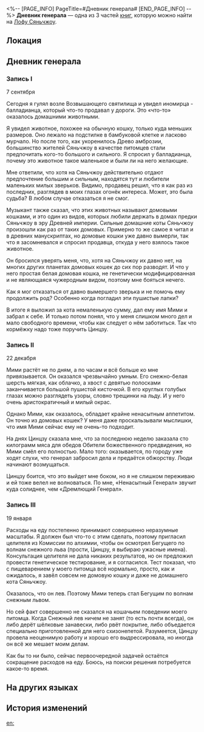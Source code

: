 <%-- [PAGE_INFO]
PageTitle=#Дневник генерала#
[END_PAGE_INFO] --%>
{{Дополнить}}
{{Книга Инфобокс
|id           = 170
|partIds      = 190363;190364;190365
|Название     = 
|Изображение  = Иконка Пергамент Сяньчжоу.png
|Мир          = Лофу Сяньчжоу
|Томов        = 3
|Автор        = <!--нужно добавить-->
|Описание     = Похоже на личный дневник, который вёл (довольно беспорядочным образом) генерал Обители божественного предвидения. Записей довольно мало, и почему-то все они о кошке.
|Том1         = {{tx}}
|Источник1    = {{tx|Отсутствует источник}}
|Том2         = {{tx}}
|Источник2    = {{tx|Отсутствует источник}}
|Том3         = {{tx}}
|Источник3    = {{tx|Отсутствует источник}}
|Персонажи    = 
|Фракции      = 
}}
'''Дневник генерала''' — одна из 3 частей [[Книги|книг]], которую можно найти на [[Лофу Сяньчжоу]].

==Локация==
{{Отметка карты|<!--название карты-->|<!--id отметки-->}}

==Дневник генерала==
===Запись I===
7 сентября

Сегодня я гулял возле Возвышающего святилища и увидел иномирца - балладианца, который что-то продавал у дороги. Это «что-то» оказалось домашними животными.

Я увидел животное, похожее на обычную кошку, только куда меньших размеров. Оно лежало на подстилке в бамбуковой клетке и ласково мурчало. Но после того, как укоренилось Древо амброзии, большинство жителей Сяньчжоу в качестве питомцев стали предпочитать кого-то большого и сильного. Я спросил у балладианца, почему это животное такое маленькое и были ли на него желающие.

Мне ответили, что хотя на Сяньчжоу действительно отдают предпочтение большим и сильным, находятся тут и любители маленьких милых зверьков. Видимо, продавец решил, что я как раз из последних, разглядев в моих глазах огонёк интереса. Может, это была судьба? В любом случае отказаться я не смог.

Музыкант также сказал, что этих животных называют домовыми кошками, и это один из видов, которых любили держать в домах предки Сяньчжоу в эру Древней империи. Сильные домашние коты Сяньчжоу произошли как раз от таких домовых. Примерно то же самое я читал и в древних манускриптах, но домовые кошки уже давно вымерли, так что я засомневался и спросил продавца, откуда у него взялось такое животное.

Он бросился уверять меня, что, хотя на Сяньчжоу их давно нет, на многих других планетах домовых кошек до сих пор разводят. И что у него простая белая домовая кошка, не генетически модифицированная и не являющаяся чужеродным видом, поэтому мне бояться нечего.

Как я мог отказаться от давно вымершего зверька и не помочь ему продолжить род? Особенно когда погладил эти пушистые лапки?

В итоге я выложил за кота немаленькую сумму, дал ему имя Мими и забрал к себе. И только потом понял, что у меня слишком много дел и мало свободного времени, чтобы как следует о нём заботиться. Так что кормёжку надо тоже поручить Цинцзу.

===Запись II===
22 декабря

Мими растёт не по дням, а по часам и всё больше ко мне привязывается. Он оказался чрезвычайно умным. Его снежно-белая шерсть мягкая, как облачко, а хвост с девятью полосками заканчивается большой пушистой кисточкой. В его круглых голубых глазах можно разглядеть узоры, словно трещинки на льду. И у него очень аристократичный и милый окрас.

Однако Мими, как оказалось, обладает крайне ненасытным аппетитом. Он точно из домовых кошек? У меня даже проскальзывали мыслишки, что имя Мими сейчас ему не очень-то подходит.

На днях Цинцзу сказала мне, что за последнюю неделю заказала сто килограмм мяса для обедов Обители божественного предвидения, но Мими смёл его полностью. Мало того: оказывается, по городу уже ходят слухи, что генерал забросил дела и предаётся обжорству. Люди начинают возмущаться.

Цинцзу боится, что это выйдет мне боком, но я не слишком переживаю и ей тоже велел не волноваться. По мне, «Ненасытный Генерал» звучит куда солиднее, чем «Дремлющий Генерал».

===Запись III===
19 января

Расходы на еду постепенно принимают совершенно неразумные масштабы. Я должен был что-то с этим сделать, поэтому пригласил целителя из Комиссии по алхимии, чтобы он осмотрел Бегущего по волнам снежного льва (прости, Цинцзу, я выбираю ужасные имена). Консультация целителя не дала никаких результатов, но он предложил провести генетическое тестирование, и я согласился. Тест показал, что с пищеварением у моего питомца всё нормально, просто, как и ожидалось, я завёл совсем не домовую кошку и даже не домашнего кота Сяньчжоу.

Оказалось, что он лев. Поэтому Мими теперь стал Бегущим по волнам снежным львом.

Но сей факт совершенно не сказался на кошачьем поведении моего питомца. Когда Снежный лев ничем не занят (то есть почти всегда), он либо дерёт шёлковые занавески, либо рвёт покрытие, либо объедается специально приготовленной для него схизонепетой. Разумеется, Цинцзу провела неоценимую работу и хорошо его выдрессировала, но иногда он всё же мешает моим делам.

Как бы то ни было, сейчас первоочередной задачей остаётся сокращение расходов на еду. Боюсь, на поиски решения потребуется какое-то время.

==На других языках==
{{На других языках
|en   = General's Diary
|zhs  = 将军的日记
|zht  = 將軍的日記
|ja   = 将軍の日記
|ko   = 장군의 일기
|es   = Diario del general
|fr   = Journal du général
|ru   = Дневник генерала
|th   = ไดอารี่ของนายพล
|vi   = Nhật Ký Của Tướng Quân
|de   = Tagebuch des Generals
|id   = Diari Jenderal
|pt   = Diário de General
}}

==История изменений==
{{История изменений|3.5}}

[[en:]]